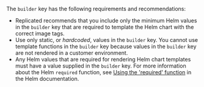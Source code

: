The `builder` key has the following requirements and recommendations:
* Replicated recommends that you include only the minimum Helm values in the `builder` key that are required to template the Helm chart with the correct image tags.
* Use only static, or _hardcoded_, values in the `builder` key. You cannot use template functions in the `builder` key because values in the `builder` key are not rendered in a customer environment.
* Any Helm values that are required for rendering Helm chart templates must have a value supplied in the `builder` key. For more information about the Helm `required` function, see [Using the 'required' function](https://helm.sh/docs/howto/charts_tips_and_tricks/#using-the-required-function) in the Helm documentation.
